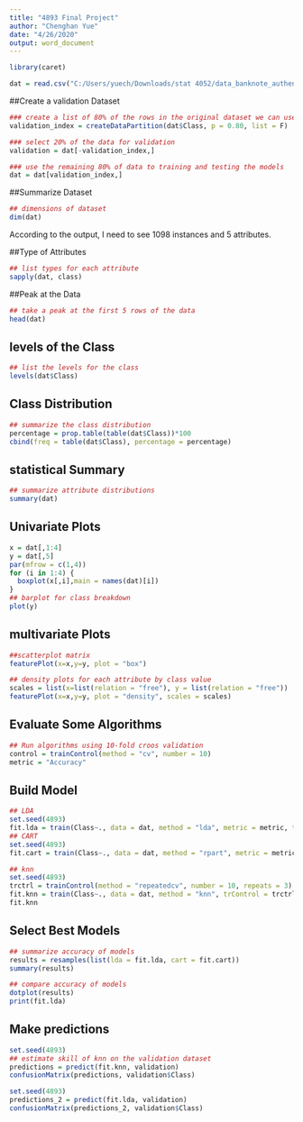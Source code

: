 ---
title: "4893 Final Project"
author: "Chenghan Yue"
date: "4/26/2020"
output: word_document
---

```{r}
library(caret)

dat = read.csv("C:/Users/yuech/Downloads/stat 4052/data_banknote_authentication.csv", header = T)

```


##Create a validation Dataset
```{r}
### create a list of 80% of the rows in the original dataset we can use for training
validation_index = createDataPartition(dat$Class, p = 0.80, list = F)

### select 20% of the data for validation
validation = dat[-validation_index,]

### use the remaining 80% of data to training and testing the models
dat = dat[validation_index,]
```


##Summarize Dataset
```{r}
## dimensions of dataset
dim(dat)
```
According to the output, I need to see 1098 instances and 5 attributes.


##Type of Attributes
```{r}
## list types for each attribute
sapply(dat, class)

```


##Peak at the Data
```{r}
## take a peak at the first 5 rows of the data
head(dat)
```


## levels of the Class
```{r}
## list the levels for the class
levels(dat$Class)
```


## Class Distribution
```{r}
## summarize the class distribution
percentage = prop.table(table(dat$Class))*100
cbind(freq = table(dat$Class), percentage = percentage)
```


## statistical Summary
```{r}
## summarize attribute distributions
summary(dat)
```


## Univariate Plots
```{r}
x = dat[,1:4]
y = dat[,5]
par(mfrow = c(1,4))
for (i in 1:4) {
  boxplot(x[,i],main = names(dat)[i])
}
## barplot for class breakdown
plot(y)
```


## multivariate Plots
```{r}
##scatterplot matrix
featurePlot(x=x,y=y, plot = "box")

## density plots for each attribute by class value
scales = list(x=list(relation = "free"), y = list(relation = "free"))
featurePlot(x=x,y=y, plot = "density", scales = scales)
```


## Evaluate Some Algorithms
```{r}
## Run algorithms using 10-fold croos validation
control = trainControl(method = "cv", number = 10)
metric = "Accuracy"
```


## Build Model
```{r}
## LDA
set.seed(4893)
fit.lda = train(Class~., data = dat, method = "lda", metric = metric, trControl = control)
## CART
set.seed(4893)
fit.cart = train(Class~., data = dat, method = "rpart", metric = metric, trControl = control)


```


```{r}
## knn
set.seed(4893)
trctrl = trainControl(method = "repeatedcv", number = 10, repeats = 3)
fit.knn = train(Class~., data = dat, method = "knn", trControl = trctrl, preProcess = c("center","scale"), tuneLength = 10)
fit.knn

```


## Select Best Models
```{r}
## summarize accuracy of models
results = resamples(list(lda = fit.lda, cart = fit.cart))
summary(results)

## compare accuracy of models
dotplot(results)
print(fit.lda)
```


## Make predictions
```{r}
set.seed(4893)
## estimate skill of knn on the validation dataset
predictions = predict(fit.knn, validation)
confusionMatrix(predictions, validation$Class)
```

```{r}
set.seed(4893)
predictions_2 = predict(fit.lda, validation)
confusionMatrix(predictions_2, validation$Class)
```
